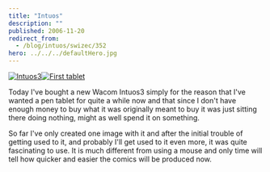 ```yaml
---
title: "Intuos"
description: ""
published: 2006-11-20
redirect_from:
  - /blog/intuos/swizec/352
hero: ../../../defaultHero.jpg
---
```


[![Intuos3](/includes/editor_upload/Image/precious_t.jpg "Intuos3")](http://swizec.com/includes/editor_upload/Image/precious.jpg)[![First tablet](/includes/editor_upload/Image/tablet_1_t.png "First tablet")](http://swizec.com/includes/editor_upload/Image/tablet_1.png)

Today I've bought a new Wacom Intuos3 simply for the reason that I've wanted a pen tablet for quite a while now and that since I don't have enough money to buy what it was originally meant to buy it was just sitting there doing nothing, might as well spend it on something.

So far I've only created one image with it and after the initial trouble of getting used to it, and probably I'll get used to it even more, it was quite fascinating to use. It is much different from using a mouse and only time will tell how quicker and easier the comics will be produced now.
